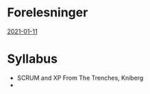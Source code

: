 = Forelesninger =
[[2021-01-11]]

= Syllabus =
* SCRUM and XP From The Trenches, Kniberg
* <title>, Sommerville

== Kniberg ==
* Part Two: How we do product backlogs
* Part Three: How we prepare for sprint planning
* Part Four: How we do sprint planning
* Part Five: How we communicate sprints
* Part Six: How we do sprint backlogs
* Part Seven: How we arragne the team room
* Part Eight: How we do daily scrums
* Part Nine: How we do sprint demos
* Part Ten: How we do sprint retrospectives
* Part Thirteen: How we combine Scrum with XP
* Part Fourteen: How we do testing
* Part Sixteen: How we handle geographically distributed teams

== Sommerville ==

| Chapter | Title                                    | Syllabus         |
|---------|------------------------------------------|------------------|
| 1       | [[Introduction]]                         | All              |
| 2       | [[Software Process]]                     | All              |
| 3       | Agile Software Development               | All except 3.4   |
| 6       | Architectural Design                     | All              |
| 8       | Release testing                          | All except 8.3.3 |
| 22      | Teamwork                                 | All              |
| 23.4    | Agile Planning                           | All              |
| 24.4    | Quality Management and Agile Development | All              |

